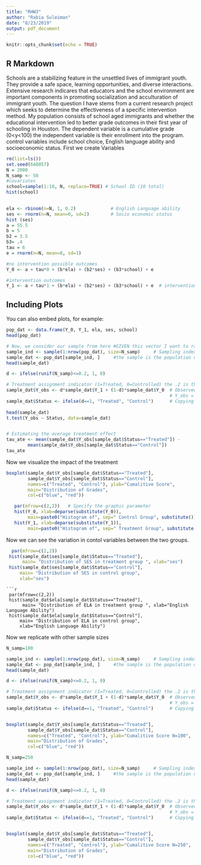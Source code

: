 ---
title: "RHW3"
author: "Rabia Suleiman"
date: "8/23/2019"
output: pdf_document
---

```{r setup, include=FALSE}
knitr::opts_chunk$set(echo = TRUE)
```

## R Markdown

Schools are a stabilizing feature in the unsettled lives of immigrant youth.
They provide a safe space, learning opportunities, and diverse interactions. 
Extensive research indicares that educators and the school  environment are important components in promoting socialization and acculturation of immigrant youth. The question I have stems from a current research project which seeks to determine the effectiveness of a specific intervention method. My population consists of school aged immigrants and whether the educational intervention led to better grade outcomes in their first year of schooling in Houston. The dependent variable is a cumulative grade (0<y<100) the independent 
variable is their enrollment into the program. control variables include school choice, English language ability and socioeconomic status. 
First we create Variables
```{r}
rm(list=ls())
set.seed(648057) 
N = 2000                              
N_samp <- 50  
#covariates 
school=sample(1:10, N, replace=TRUE) # School ID (10 total)
hist(school)
 
```
```{r}
ela <- rbinom(n=N, 1, 0.2)             # English Language ability
ses <- rnorm(n=N, mean=0, sd=2)        # Socio economic status 
hist (ses)
a = 55.5                                    
b = 5                                      
b2 = 3.5 
b3= .4
tau = 6                                     
e = rnorm(n=N, mean=0, sd=1)               

#no intervention possible outcomes
Y_0 <- a + tau*0 + (b*ela) + (b2*ses) + (b3*school) + e  

#intervention outcomes 
Y_1 <- a + tau*1 + (b*ela) + (b2*ses) + (b3*school) + e  # intervention possible outcomes
```

## Including Plots

You can also embed plots, for example:

```{r, echo=TRUE}
pop_dat <- data.frame(Y_0, Y_1, ela, ses, school) 
head(pop_dat)

# Now, we consider our sample from here #GIVEN this vector I want to randomly
sample_ind <- sample(1:nrow(pop_dat), size=N_samp)     # Sampling index
sample_dat <- pop_dat[sample_ind, ]     #the sample is the population data # Only keep obs that match the index
head(sample_dat)

d <- ifelse(runif(N_samp)<=0.2, 1, 0)    

# Treatment assignment indicator (1=Treated, 0=Controlled) the .2 is the indicator 
sample_dat$Y_obs <- d*sample_dat$Y_1 + (1-d)*sample_dat$Y_0  # Observed outcomes
                                                             # Y_obs = d*Y_1 + (1-d)*Y_0
sample_dat$Status <- ifelse(d==1, "Treated", "Control")      # Copying the treatment status into sample data
 
head(sample_dat)
t.test(Y_obs ~ Status, data=sample_dat)


# Estimating the average treatment effect
tau_ate <- mean(sample_dat$Y_obs[sample_dat$Status=="Treated"]) -
        mean(sample_dat$Y_obs[sample_dat$Status=="Control"])
tau_ate

```


Now we visualize the impact of the treatment 
```{r}
boxplot(sample_dat$Y_obs[sample_dat$Status=="Treated"],
        sample_dat$Y_obs[sample_dat$Status=="Control"],
        names=c("Treated", "Control"), ylab="Cumalitive Score",
        main="Distribution of Grades",
        col=c("blue", "red"))

   par(mfrow=c(2,2))   # Specify the graphic parameter
   hist(Y_0, xlab=deparse(substitute(Y_0)), 
        main=paste0("Histogram of", sep=" Control Group", substitute()))
   hist(Y_1, xlab=deparse(substitute(Y_1)),
        main=paste0("Histogram of", sep=" Treatment Group", substitute()))
```

Now we can see the variation in contol variables between the two groups.

```{r}
  par(mfrow=c(2,2))
 hist(sample_dat$ses[sample_dat$Status=="Treated"],  
      main= "Distribution of SES in treatment group ", xlab="ses")
 hist(sample_dat$ses[sample_dat$Status=="Control"],
     main= "Distribution of SES in control group", 
     xlab="ses")
```
```
```{r}
 par(mfrow=c(2,2))
 hist(sample_dat$ela[sample_dat$Status=="Treated"],  
      main= "Distribution of ELA in treatment group ", xlab="English Language Ability")
 hist(sample_dat$ela[sample_dat$Status=="Control"],
     main= "Distribution of ELA in control group", 
     xlab="English Language Ability")
```

Now we replicate with other sample sizes
```{r, echo=FALSE}
N_samp=100

sample_ind <- sample(1:nrow(pop_dat), size=N_samp)     # Sampling index
sample_dat <- pop_dat[sample_ind, ]     #the sample is the population data # Only keep obs that match the index
head(sample_dat)

d <- ifelse(runif(N_samp)<=0.2, 1, 0)    

# Treatment assignment indicator (1=Treated, 0=Controlled) the .2 is the indicator 
sample_dat$Y_obs <- d*sample_dat$Y_1 + (1-d)*sample_dat$Y_0  # Observed outcomes
                                                             # Y_obs = d*Y_1 + (1-d)*Y_0
sample_dat$Status <- ifelse(d==1, "Treated", "Control")      # Copying the treatment status into sample data


boxplot(sample_dat$Y_obs[sample_dat$Status=="Treated"],
        sample_dat$Y_obs[sample_dat$Status=="Control"],
        names=c("Treated", "Control"), ylab="Cumalitive Score N=100",
        main="Distribution of Grades",
        col=c("blue", "red"))
```

```{r, echo=FALSE}
N_samp=250

sample_ind <- sample(1:nrow(pop_dat), size=N_samp)     # Sampling index
sample_dat <- pop_dat[sample_ind, ]     #the sample is the population data # Only keep obs that match the index
head(sample_dat)

d <- ifelse(runif(N_samp)<=0.2, 1, 0)    

# Treatment assignment indicator (1=Treated, 0=Controlled) the .2 is the indicator 
sample_dat$Y_obs <- d*sample_dat$Y_1 + (1-d)*sample_dat$Y_0  # Observed outcomes
                                                             # Y_obs = d*Y_1 + (1-d)*Y_0
sample_dat$Status <- ifelse(d==1, "Treated", "Control")      # Copying the treatment status into sample data


boxplot(sample_dat$Y_obs[sample_dat$Status=="Treated"],
        sample_dat$Y_obs[sample_dat$Status=="Control"],
        names=c("Treated", "Control"), ylab="Cumalitive Score N=250",
        main="Distribution of Grades",
        col=c("blue", "red"))
```
